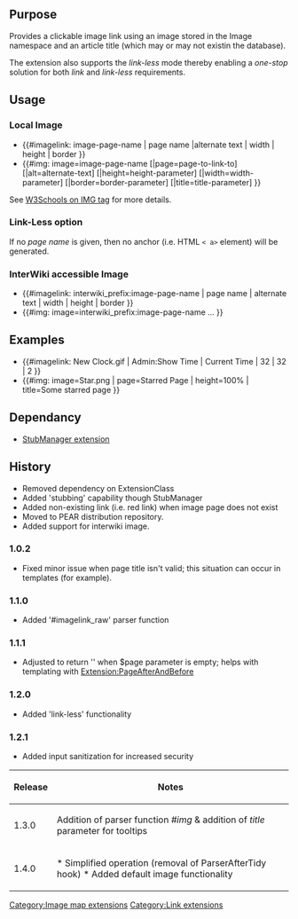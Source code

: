 {{Extension
|name        = ImageLink
|status      = stable
|type        = parser function
|author      = [[user:jldupont|Jean-Lou Dupont]]
|image       =
|version     = 1.4.0
|update      =
|mediawiki   = 1.8.2, 1.9.3, 1.10, 1.11
|download    = [http://mediawiki.googlecode.com/svn/trunk/extensions/ImageLink/ SVN]
|readme      =
|changelog   = See SVN ($Id: ImageLink.doc.wikitext 843 2008-01-05 22:43:01Z JeanLou.dupont $)
|description = 
|parameters  =
|rights      =
|example     =
}}
== Purpose==
Provides a clickable image link using an image stored in the Image namespace and an article title (which may or may not existin the database).

The extension also supports the ''link-less'' mode thereby enabling a ''one-stop'' solution for both ''link'' and ''link-less'' requirements.

== Usage ==
=== Local Image ===
* <nowiki>{{#imagelink: image-page-name | page name |alternate text | width | height | border }}</nowiki>
* <nowiki>{{#img: image=image-page-name [|page=page-to-link-to] [|alt=alternate-text] [|height=height-parameter] [|width=width-parameter] [|border=border-parameter] [|title=title-parameter] }}</nowiki>

See [http://www.w3schools.com/tags/tag_img.asp W3Schools on IMG tag] for more details.

=== Link-Less option ===
If no ''page name'' is given, then no anchor (i.e. HTML <code>< a></code> element) will be generated.

=== InterWiki accessible Image ===
* <nowiki>{{#imagelink: interwiki_prefix:image-page-name | page name | alternate text | width | height | border }}</nowiki>
* <nowiki>{{#img: image=interwiki_prefix:image-page-name ... }}</nowiki>

== Examples ==
* <nowiki>{{#imagelink: New Clock.gif | Admin:Show Time | Current Time | 32 | 32 | 2 }}</nowiki>
* <nowiki>{{#img: image=Star.png | page=Starred Page | height=100% | title=Some starred page }}</nowiki>

== Dependancy ==
* [[Extension:StubManager|StubManager extension]]

{{Pear|ImageLink}}

<!--requires [[Extension:VersaComment]] -->
<!--{{
{{Test:ImageLink Extension}}
}}-->

== History ==
* Removed dependency on ExtensionClass
* Added 'stubbing' capability though StubManager
* Added non-existing link (i.e. red link) when image page does not exist
* Moved to PEAR distribution repository.
* Added support for interwiki image.
=== 1.0.2 ===
* Fixed minor issue when page title isn't valid; this situation can occur in templates (for example).
=== 1.1.0 ===
* Added '#imagelink_raw' parser function
=== 1.1.1 ===
* Adjusted to return '' when $page parameter is empty; helps with templating with [[Extension:PageAfterAndBefore]]
=== 1.2.0 ===
* Added 'link-less' functionality
=== 1.2.1 ===
* Added input sanitization for increased security

{|border=1
! Release !! Notes
|-
| 1.3.0 || Addition of parser function ''#img'' & addition of ''title'' parameter for tooltips
|-
| 1.4.0 || * Simplified operation (removal of ParserAfterTidy hook) * Added default image functionality
|}

[[Category:Image map extensions]]
[[Category:Link extensions]]
